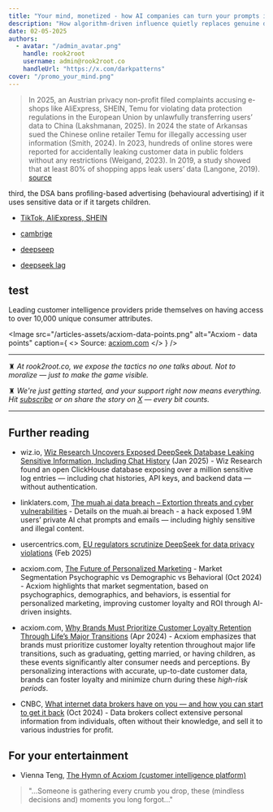 ```yaml
---
title: "Your mind, monetized - how AI companies can turn your prompts into psychographic gold"
description: "How algorithm-driven influence quietly replaces genuine discourse with engineered popularity."
date: 02-05-2025
authors:
  - avatar: "/admin_avatar.png"
    handle: rook2root
    username: admin@rook2root.co
    handleUrl: "https://x.com/darkpatterns"
cover: "/promo_your_mind.png"
---
```



> In 2025, an Austrian privacy non-profit filed complaints accusing e-shops like AliExpress, SHEIN, Temu for violating data protection regulations in the European Union by unlawfully
transferring users’ data to China (Lakshmanan, 2025).
In 2024 the state of Arkansas sued the Chinese online
retailer Temu for illegally accessing user information (Smith, 2024). In 2023, hundreds of online stores
were reported for accidentally leaking customer data
in public folders without any restrictions (Weigand,
2023). In 2019, a study showed that at least 80% of
shopping apps leak users’ data (Langone, 2019). [source](https://arxiv.org/pdf/2504.13212)


third, the DSA bans profiling-based advertising (behavioural advertising) if it uses sensitive data or if it targets children.

- [TikTok, AliExpress, SHEIN](https://noyb.eu/en/tiktok-aliexpress-shein-co-surrender-europeans-data-authoritarian-china)

- [cambrige](https://shyama.com/the-cambridge-analytica-scandal-how-psychographic-profiling-reshaped-digital-political-campaigns/)

- [deepseep](https://garanteprivacy.it/home/docweb/-/docweb-display/docweb/10097450#english)


- [deepseek lag](https://usercentrics.com/knowledge-hub/eu-regulators-scrutinize-deepseek-for-data-privacy-violations/)

## test

Leading customer intelligence providers pride themselves on having access to over 10,000 unique consumer attributes.

<Image
  src="/articles-assets/acxiom-data-points.png"
  alt="Acxiom - data points"
  caption={
    <>
      Source: <a href="https://www.acxiom.com/customer-data/" target="_blank" rel="noopener noreferrer">acxiom.com</a>
    </>
  }
/>




-----

♜ *At rook2root.co, we expose the tactics no one talks about. Not to moralize — just to make the game visible.*

♜ *We're just getting started, and your support right now means everything. Hit [subscribe](https://rook2root.beehiiv.com/subscribe) or on share the story on [X](https://twitter.com/intent/tweet?url=https://rook2root.co/articles/) — every bit counts.*

-----

## Further reading

- wiz.io, [Wiz Research Uncovers Exposed DeepSeek Database Leaking Sensitive Information, Including Chat History](https://www.wiz.io/blog/wiz-research-uncovers-exposed-deepseek-database-leak) (Jan 2025) - 
Wiz Research found an open ClickHouse database exposing over a million sensitive log entries — including chat histories, API keys, and backend data — without authentication.

- linklaters.com, [The muah.ai data breach – Extortion threats and cyber vulnerabilities](https://www.linklaters.com/en/insights/blogs/digilinks/2024/october/the-muah-ai-data-breach---extortion-threats-and-cyber-vulnerabilities) - Details on the muah.ai breach - a hack exposed 1.9M users’ private AI chat prompts and emails — including highly sensitive and illegal content.

- usercentrics.com, [EU regulators scrutinize DeepSeek for data privacy violations](https://usercentrics.com/knowledge-hub/eu-regulators-scrutinize-deepseek-for-data-privacy-violations/) (Feb 2025)

- acxiom.com, [The Future of Personalized Marketing](https://www.acxiom.com/blog/market-segmentation-psychographic-vs-demographic-vs-behavioral/) - Market Segmentation Psychographic vs Demographic vs Behavioral (Oct 2024) - Acxiom highlights that market segmentation, based on psychographics, demographics, and behaviors, is essential for personalized marketing, improving customer loyalty and ROI through AI-driven insights.


- acxiom.com, [Why Brands Must Prioritize Customer Loyalty Retention Through Life’s Major Transitions](https://www.acxiom.com/blog/why-brands-must-prioritize-customer-loyalty-retention-through-lifes-major-transitions/) (Apr 2024) - Acxiom emphasizes that brands must prioritize customer loyalty retention throughout major life transitions, such as graduating, getting married, or having children, as these events significantly alter consumer needs and perceptions. By personalizing interactions with accurate, up-to-date customer data, brands can foster loyalty and minimize churn during these *high-risk periods*.


- CNBC, [What internet data brokers have on you — and how you can start to get it back](https://www.cnbc.com/2024/10/11/internet-data-brokers-online-privacy-personal-information.html) (Oct 2024) - Data brokers collect extensive personal information from individuals, often without their knowledge, and sell it to various industries for profit.

## For your entertainment

- Vienna Teng, [The Hymn of Acxiom (customer intelligence platform)](https://www.youtube.com/watch?v=F7P2ViCRObs)

> "...Someone is gathering every crumb you drop, these
(mindless decisions and) moments you long forgot..."
